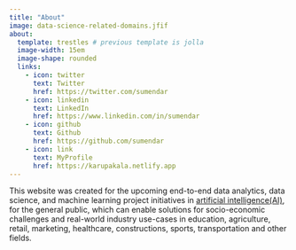 ```yaml
---
title: "About"
image: data-science-related-domains.jfif
about:
  template: trestles # previous template is jolla
  image-width: 15em
  image-shape: rounded
  links:
    - icon: twitter
      text: Twitter
      href: https://twitter.com/sumendar
    - icon: linkedin
      text: LinkedIn
      href: https://www.linkedin.com/in/sumendar
    - icon: github
      text: Github
      href: https://github.com/sumendar
    - icon: link
      text: MyProfile
      href: https://karupakala.netlify.app
---
```


This website was created for the upcoming end-to-end data analytics, data science, and machine learning project initiatives in <a href="https://www.psa.gov.in/technology-frontiers/artificial-intelligence-ai-enabled-technologies/261" target="_blank">artificial intelligence(AI)</a>, for the general public, which can enable solutions for socio-economic challenges and real-world industry use-cases in education, agriculture, retail, marketing, healthcare, constructions, sports, transportation and other fields.

